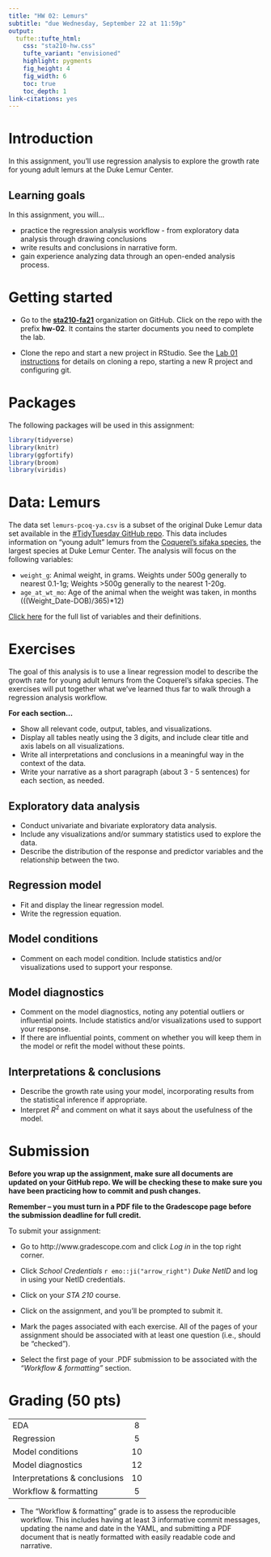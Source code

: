 ```yaml
---
title: "HW 02: Lemurs"
subtitle: "due Wednesday, September 22 at 11:59p"
output: 
  tufte::tufte_html:
    css: "sta210-hw.css"
    tufte_variant: "envisioned"
    highlight: pygments
    fig_height: 4
    fig_width: 6
    toc: true
    toc_depth: 1
link-citations: yes
---
```


# Introduction 

In this assignment, you'll use regression analysis to explore the growth rate for young adult lemurs at the Duke Lemur Center. 

## Learning goals

In this assignment, you will...

- practice the regression analysis workflow - from exploratory data analysis through drawing conclusions 
- write results and conclusions in narrative form. 
- gain experience analyzing data through an open-ended analysis process.

# Getting started 

-   Go to the [**sta210-fa21**](https://www.github.com/sta210-fa21) organization on GitHub. Click on the repo with the prefix **hw-02**. It contains the starter documents you need to complete the lab.

- Clone the repo and start a new project in RStudio. See the [Lab 01 instructions](https://sta210-fa21.netlify.app/labs/lab-01-ikea.html) for details on cloning a repo, starting a new R project and configuring git. 

# Packages

The following packages will be used in this assignment: 

```r
library(tidyverse)
library(knitr)
library(ggfortify)
library(broom)
library(viridis)
```

# Data: Lemurs 

The data set `lemurs-pcoq-ya.csv` is a subset of the original Duke Lemur data set available in the [#TidyTuesday GitHub repo](https://github.com/rfordatascience/tidytuesday/blob/master/data/2021/2021-08-24/readme.md). This data includes information on "young adult" lemurs from the [Coquerel’s sifaka species](https://lemur.duke.edu/discover/meet-the-lemurs/coquerels-sifaka/), the largest species at Duke Lemur Center. The analysis will focus on the following variables:

- `weight_g`: Animal weight, in grams. Weights under 500g generally to nearest 0.1-1g; Weights >500g generally to the nearest 1-20g.
- `age_at_wt_mo`: Age of the animal when the weight was taken, in months (((Weight_Date-DOB)/365)*12)

[Click here](https://github.com/rfordatascience/tidytuesday/blob/master/data/2021/2021-08-24/readme.md) for the full list of variables and their definitions. 


# Exercises

The goal of this analysis is to use a linear regression model to describe the growth rate for young adult lemurs from the Coquerel’s sifaka species. The exercises will put together what we've learned thus far to walk through a regression analysis workflow. 

**For each section...**

- Show all relevant code, output, tables, and visualizations.
- Display all tables neatly using the 3 digits, and include clear title and axis labels on all visualizations. 
- Write all interpretations and conclusions in a meaningful way in the context of the data.
- Write your narrative as a short paragraph (about 3 - 5 sentences) for each section, as needed.

## Exploratory data analysis

- Conduct univariate and bivariate exploratory data analysis. 
- Include any visualizations and/or summary statistics used to explore the data.
- Describe the distribution of the response and predictor variables and the relationship between the two. 

## Regression model 

- Fit and display the linear regression model. 
- Write the regression equation. 


## Model conditions 

- Comment on each model condition. Include statistics and/or visualizations used to support your response. 

## Model diagnostics 

- Comment on the model diagnostics, noting any potential outliers or influential points. Include statistics and/or visualizations used to support your response. 
- If there are influential points, comment on whether you will keep them in the model or refit the model without these points. 

## Interpretations & conclusions

- Describe the growth rate using your model, incorporating results from the statistical inference if appropriate. 
- Interpret $R^2$ and comment on what it says about the usefulness of the model.

# Submission

**Before you wrap up the assignment, make sure all documents are updated on your GitHub repo. We will be checking these to make sure you have been practicing how to commit and push changes.**

**Remember -- you must turn in a PDF file to the Gradescope page before the submission deadline for full credit.** 

To submit your assignment: 

- Go to http://www.gradescope.com and click *Log in* in the top right corner. 

- Click *School Credentials* `r emo::ji("arrow_right")` *Duke NetID* and log in using your NetID credentials.

- Click on your *STA 210* course. 

- Click on the assignment, and you'll be prompted to submit it.

- Mark the pages associated with each exercise. All of the pages of your assignment should be associated with at least one question (i.e., should be "checked"). 

- Select the first page of your .PDF submission to be associated with the *"Workflow & formatting"* section.


# Grading (50 pts)

|  |  |
|-------------------------------------------------------------|:--:|
| EDA |  8 |
| Regression | 5 |
| Model conditions | 10 |
| Model diagnostics | 12 |
| Interpretations & conclusions | 10 |
| Workflow & formatting | 5|


-  The "Workflow & formatting" grade is to assess the reproducible workflow. This includes having at least 3 informative commit messages, updating the name and date in the YAML, and submitting a PDF document that is neatly formatted with easily readable code and narrative.

